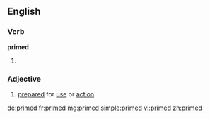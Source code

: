 ==English==

===Verb===
'''primed'''

# {{en-past of|prime}}

===Adjective===
{{en-adj|-}}

# [[prepared]] for [[use]] or [[action]]

[[de:primed]]
[[fr:primed]]
[[mg:primed]]
[[simple:primed]]
[[vi:primed]]
[[zh:primed]]